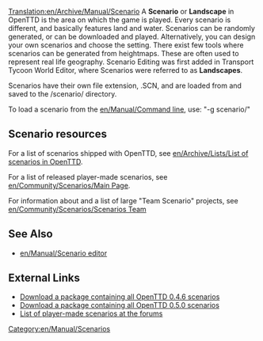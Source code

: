 [[Translation:en/Archive/Manual/Scenario]]
A '''Scenario''' or '''Landscape''' in OpenTTD is the area on which the game is played. Every scenario is different, and basically features land and water.  Scenarios can be randomly generated, or can be downloaded and played. Alternatively, you can design your own scenarios and choose the setting. There exist few tools where scenarios can be generated from heightmaps. These are often used to represent real life geography. Scenario Editing was first added in Transport Tycoon World Editor, where Scenarios were referred to as '''Landscapes'''.

Scenarios have their own file extension, .SCN, and are loaded from and saved to the /scenario/ directory.

To load a scenario from the [[en/Manual/Command line]], use: "-g scenario/<name>"

==Scenario resources==

For a list of scenarios shipped with OpenTTD, see [[en/Archive/Lists/List of scenarios in OpenTTD]].

For a list of released player-made scenarios, see [[en/Community/Scenarios/Main Page]].

For information about and a list of large "Team Scenario" projects, see [[en/Community/Scenarios/Scenarios Team]]

==See Also==

* [[en/Manual/Scenario editor]]

==External Links==

* [http://prdownloads.sourceforge.net/openttd/openttd-0.4.6-source-scenarios.zip?download Download a package containing all OpenTTD 0.4.6 scenarios]
*[http://http://sourceforge.net/project/downloading.php?groupname=openttd&filename=openttd-0.5.0-scenarios.zip&use_mirror=mesh Download a package containing all OpenTTD 0.5.0 scenarios]
* [http://www.tt-forums.net/viewtopic.php?t=12481 List of player-made scenarios at the forums]

[[Category:en/Manual/Scenarios]]